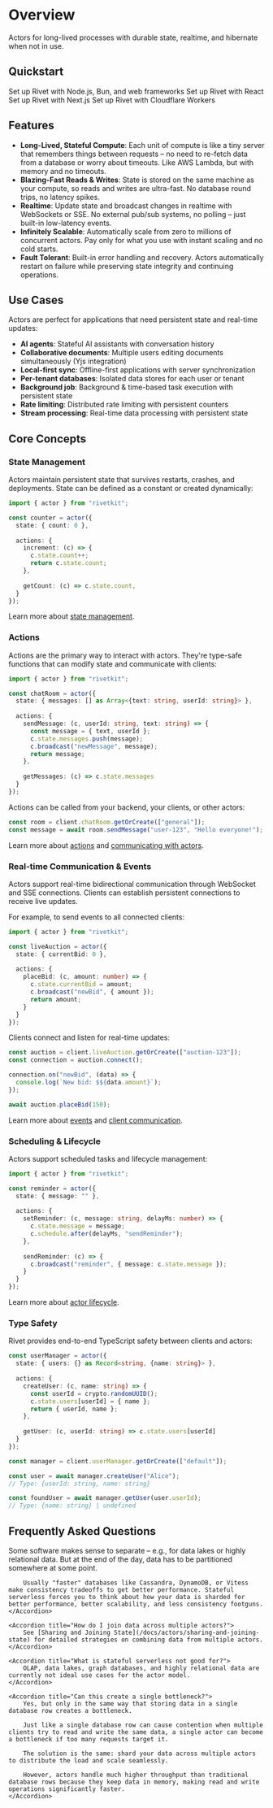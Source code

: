 
# Overview

Actors for long-lived processes with durable state, realtime, and hibernate when not in use.

## Quickstart

<CardGroup cols={2}>
<Card title="Node.js & Bun Quickstart" href="/docs/actors/quickstart/backend" icon={faNodeJs}>
  Set up Rivet with Node.js, Bun, and web frameworks
</Card>
<Card title="React Quickstart" href="/docs/actors/quickstart/react" icon={faReact}>
  Set up Rivet with React
</Card>
<Card title="Next.js Quickstart" href="/docs/actors/quickstart/next-js" icon={faNextjs}>
  Set up Rivet with Next.js
</Card>
<Card title="Cloudflare Workers Quickstart" href="/docs/actors/quickstart/cloudflare-workers" icon={faCloudflare}>
  Set up Rivet with Cloudflare Workers
</Card>
</CardGroup>

## Features

- **Long-Lived, Stateful Compute**: Each unit of compute is like a tiny server that remembers things between requests – no need to re-fetch data from a database or worry about timeouts. Like AWS Lambda, but with memory and no timeouts.
- **Blazing-Fast Reads & Writes**: State is stored on the same machine as your compute, so reads and writes are ultra-fast. No database round trips, no latency spikes.
- **Realtime**: Update state and broadcast changes in realtime with WebSockets or SSE. No external pub/sub systems, no polling – just built-in low-latency events.
- **Infinitely Scalable**: Automatically scale from zero to millions of concurrent actors. Pay only for what you use with instant scaling and no cold starts.
- **Fault Tolerant**: Built-in error handling and recovery. Actors automatically restart on failure while preserving state integrity and continuing operations.

## Use Cases

Actors are perfect for applications that need persistent state and real-time updates:

- **AI agents**: Stateful AI assistants with conversation history
- **Collaborative documents**: Multiple users editing documents simultaneously (Yjs integration)
- **Local-first sync**: Offline-first applications with server synchronization
- **Per-tenant databases**: Isolated data stores for each user or tenant
- **Background job**: Background & time-based task execution with persistent state
- **Rate limiting**: Distributed rate limiting with persistent counters
- **Stream processing**: Real-time data processing with persistent state

## Core Concepts

### State Management

Actors maintain persistent state that survives restarts, crashes, and deployments. State can be defined as a constant or created dynamically:

```typescript
import { actor } from "rivetkit";

const counter = actor({
  state: { count: 0 },
  
  actions: {
    increment: (c) => {
      c.state.count++;
      return c.state.count;
    },
    
    getCount: (c) => c.state.count,
  }
});
```

Learn more about [state management](/docs/actors/state).

### Actions

Actions are the primary way to interact with actors. They're type-safe functions that can modify state and communicate with clients:

```typescript
import { actor } from "rivetkit";

const chatRoom = actor({
  state: { messages: [] as Array<{text: string, userId: string}> },
  
  actions: {
    sendMessage: (c, userId: string, text: string) => {
      const message = { text, userId };
      c.state.messages.push(message);
      c.broadcast("newMessage", message);
      return message;
    },
    
    getMessages: (c) => c.state.messages
  }
});
```

Actions can be called from your backend, your clients, or other actors:

```typescript
const room = client.chatRoom.getOrCreate(["general"]);
const message = await room.sendMessage("user-123", "Hello everyone!");
```

Learn more about [actions](/docs/actors/actions) and [communicating with actors](/docs/actors/communicating-between-actors).

### Real-time Communication & Events

Actors support real-time bidirectional communication through WebSocket and SSE connections. Clients can establish persistent connections to receive live updates.

For example, to send events to all connected clients:

```typescript
import { actor } from "rivetkit";

const liveAuction = actor({
  state: { currentBid: 0 },
  
  actions: {
    placeBid: (c, amount: number) => {
      c.state.currentBid = amount;
      c.broadcast("newBid", { amount });
      return amount;
    }
  }
});
```

Clients connect and listen for real-time updates:

```typescript
const auction = client.liveAuction.getOrCreate(["auction-123"]);
const connection = auction.connect();

connection.on("newBid", (data) => {
  console.log(`New bid: $${data.amount}`);
});

await auction.placeBid(150);
```

Learn more about [events](/docs/actors/events) and [client communication](/docs/actors/communicating-between-actors).

### Scheduling & Lifecycle

Actors support scheduled tasks and lifecycle management:

```typescript
import { actor } from "rivetkit";

const reminder = actor({
  state: { message: "" },
  
  actions: {
    setReminder: (c, message: string, delayMs: number) => {
      c.state.message = message;
      c.schedule.after(delayMs, "sendReminder");
    },
    
    sendReminder: (c) => {
      c.broadcast("reminder", { message: c.state.message });
    }
  }
});
```

Learn more about [actor lifecycle](/docs/actors/lifecycle).

### Type Safety

Rivet provides end-to-end TypeScript safety between clients and actors:

<CodeGroup>

```typescript {{"title":"Actor"}}
const userManager = actor({
  state: { users: {} as Record<string, {name: string}> },
  
  actions: {
    createUser: (c, name: string) => {
      const userId = crypto.randomUUID();
      c.state.users[userId] = { name };
      return { userId, name };
    },
    
    getUser: (c, userId: string) => c.state.users[userId]
  }
});
```

```typescript {{"title":"Client"}}
const manager = client.userManager.getOrCreate(["default"]);

const user = await manager.createUser("Alice");
// Type: {userId: string, name: string}

const foundUser = await manager.getUser(user.userId);
// Type: {name: string} | undefined
```

</CodeGroup>

## Frequently Asked Questions

<AccordionGroup>
    <Accordion title="Isn't well-designed software supposed to separate compute and storage?">
        Some software makes sense to separate – e.g., for data lakes or highly relational data. But at the end of the day, data has to be partitioned somewhere at some point.

        Usually "faster" databases like Cassandra, DynamoDB, or Vitess make consistency tradeoffs to get better performance. Stateful serverless forces you to think about how your data is sharded for better performance, better scalability, and less consistency footguns.
    </Accordion>

    <Accordion title="How do I join data across multiple actors?">
        See [Sharing and Joining State](/docs/actors/sharing-and-joining-state) for detailed strategies on combining data from multiple actors.
    </Accordion>

    <Accordion title="What is stateful serverless not good for?">
        OLAP, data lakes, graph databases, and highly relational data are currently not ideal use cases for the actor model.
    </Accordion>

    <Accordion title="Can this create a single bottleneck?">
        Yes, but only in the same way that storing data in a single database row creates a bottleneck.

		Just like a single database row can cause contention when multiple clients try to read and write the same data, a single actor can become a bottleneck if too many requests target it.

		The solution is the same: shard your data across multiple actors to distribute the load and scale seamlessly.

		However, actors handle much higher throughput than traditional database rows because they keep data in memory, making read and write operations significantly faster.
    </Accordion>
</AccordionGroup>
